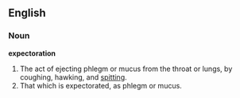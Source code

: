 ==English==

===Noun===

'''expectoration'''

#The act of ejecting phlegm or mucus from the throat or lungs, by coughing, hawking, and [[spit]]ting.
#That which is expectorated, as phlegm or mucus.